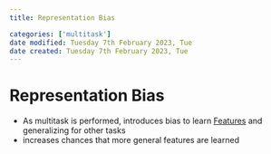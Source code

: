 ```yaml
---
title: Representation Bias

categories: ['multitask']
date modified: Tuesday 7th February 2023, Tue
date created: Tuesday 7th February 2023, Tue
---
```


# Representation Bias


- As multitask is performed, introduces bias to learn [Features](Features.qmd) and generalizing for other tasks
- increases chances that more general features are learned



